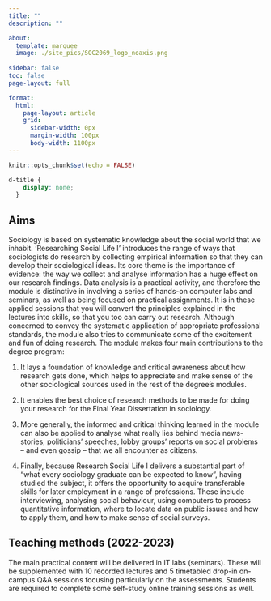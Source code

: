 ```yaml
---
title: ""
description: ""

about:
  template: marquee
  image: ./site_pics/SOC2069_logo_noaxis.png
  
sidebar: false
toc: false
page-layout: full

format: 
  html: 
    page-layout: article
    grid:
      sidebar-width: 0px
      margin-width: 100px
      body-width: 1100px
---
```


```r
knitr::opts_chunk$set(echo = FALSE)
```

```css
d-title {
    display: none;
  }
```

<!-- <style> -->
<!--   body { -->
<!--   background-image: url("https://images.pexels.com/photos/189349/pexels-photo-189349.jpeg"); -->
<!--   background-size: cover; -->
<!--   background-repeat: no-repeat; -->
<!-- } -->

<!-- </style> -->

<!-- ![](./site_pics/SOC2069_logo_noaxis.png) -->

## Aims

Sociology is based on systematic knowledge about the social world that we inhabit. ‘Researching Social Life I’ introduces the range of ways that sociologists do research by collecting empirical information so that they can develop their sociological ideas. Its core theme is the importance of evidence: the way we collect and analyse information has a huge effect on our research findings. Data analysis is a practical activity, and therefore the module is distinctive in involving a series of hands-on computer labs and seminars, as well as being focused on practical assignments. It is in these applied sessions that you will convert the principles explained in the lectures into skills, so that you too can carry out research. Although concerned to convey the systematic application of appropriate professional standards, the module also tries to communicate some of the excitement and fun of doing research.
The module makes four main contributions to the degree program:

1. It lays a foundation of knowledge and critical awareness about how research gets done, which helps to appreciate and make sense of the other sociological sources used in the rest of the degree’s modules.

2. It enables the best choice of research methods to be made for doing your research for the Final Year Dissertation in sociology.

3. More generally, the informed and critical thinking learned in the module can also be applied to analyse what really lies behind media news-stories, politicians’ speeches, lobby groups’ reports on social problems – and even gossip – that we all encounter as citizens.

4. Finally, because Research Social Life I delivers a substantial part of “what every sociology graduate can be expected to know”, having studied the subject, it offers the opportunity to acquire transferable skills for later employment in a range of professions. These include interviewing, analysing social behaviour, using computers to process quantitative information, where to locate data on public issues and how to apply them, and how to make sense of social surveys.

## Teaching methods (2022-2023)

The main practical content will be delivered in IT labs (seminars). These will be supplemented with 10 recorded lectures and 5 timetabled drop-in on-campus Q&A sessions focusing particularly on the assessments. Students are required to complete some self-study online training sessions as well.
